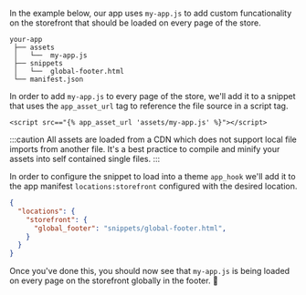 In the example below, our app uses `my-app.js` to add custom funcationality on the storefront that should be loaded on every page of the store.


```shell title="Example App Structure"
your-app
 ├── assets
 │   └──  my-app.js
 ├── snippets
 │   └──  global-footer.html
 └── manifest.json
```

In order to add `my-app.js` to every page of the store, we'll add it to a snippet that uses the `app_asset_url` tag to reference the file source in a script tag.


```django title="Example Asset Usage in Snippet"
<script src=="{% app_asset_url 'assets/my-app.js' %}"></script>
```

:::caution
All assets are loaded from a CDN which does not support local file imports from another file. It's a best practice to compile and minify your assets into self contained single files.
:::


In order to configure the snippet to load into a theme `app_hook` we'll add it to the app manifest `locations:storefront` configured with the desired location.

```json title="Example Manifest.json"
{
  "locations": {
    "storefront": {
      "global_footer": "snippets/global-footer.html",
    }
  }
}
```

Once you've done this, you should now see that `my-app.js` is being loaded on every page on the storefront globally in the footer. :clap:
